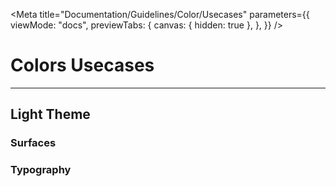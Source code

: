 
<Meta
    title="Documentation/Guidelines/Color/Usecases"
    parameters={{
        viewMode: "docs",
        previewTabs: {
            canvas: { hidden: true },
        },
    }}
/>

# Colors Usecases

---

## Light Theme

### Surfaces

<Canvas>
    <ColorPalette>
        <ColorItem
            title="surfaces.primary"
            subtitle="Insee Gray 100"
            colors={[useTheme().colors.palette.inseeGray["100"]]}
        />
        <ColorItem
            title="surfaces.secondary"
            subtitle="Insee Gray white"
            colors={[useTheme().colors.palette.inseeGray["white"]]}
        />
        <ColorItem
            title="surfaces.tertiary"
            subtitle="Insee Gray 200"
            colors={[useTheme().colors.palette.inseeGray["200"]]}
        />
        <ColorItem
            title="surfaces.button1"
            subtitle="Insee Bleu 100"
            colors={[useTheme().colors.palette.inseeBlue["700"]]}
        />
        <ColorItem
            title="surfaces.button2"
            subtitle="Insee Bleu 900"
            colors={[useTheme().colors.palette.inseeBlue["900"]]}
        />
    </ColorPalette>
</Canvas>

<Canvas>
    <ColorPalette>
        <ColorItem
            title="surfaces"
            subtitle="Light"
            colors={{
                Primary: useTheme().colors.palette.inseeGray["100"],
                Secondary: useTheme().colors.palette.inseeGray["white"],
                Tertiary: useTheme().colors.palette.inseeGray["200"],
                Button1: useTheme().colors.palette.inseeBlue["700"],
                Button2: useTheme().colors.palette.inseeBlue["900"]
                }}
        />
    </ColorPalette>
</Canvas>

### Typography

<Canvas>
    <ColorPalette>
        <ColorItem
            title="typography.primary"
            subtitle="Insee Bleu 700"
            colors={[useTheme().colors.palette.inseeBlue["700"]]}
        />
        <ColorItem
            title="typography.secondary"
            subtitle="Insee Gray 700"
            colors={[useTheme().colors.palette.inseeGray["700"]]}
        />
        <ColorItem
            title="typography.tertiary"
            subtitle="Insee Gray 600"
            colors={[useTheme().colors.palette.inseeGray["600"]]}
        />
        <ColorItem
            title="typography.hint"
            subtitle="Insee Gray 400"
            colors={[useTheme().colors.palette.inseeGray["400"]]}
        />
        <ColorItem
            title="typography.button1"
            subtitle="Insee Bleu 700"
            colors={[useTheme().colors.palette.inseeBlue["700"]]}
        />
        <ColorItem
            title="typography.button2"
            subtitle="Insee Gray 100"
            colors={[useTheme().colors.palette.inseeGray["100"]]}
        />
    </ColorPalette>
</Canvas>
